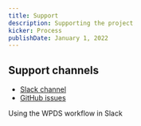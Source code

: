 ```yaml
---
title: Support
description: Supporting the project
kicker: Process
publishDate: January 1, 2022
---
```


## Support channels

- [Slack channel](https://washpost.slack.com/archives/C01FWHF12BG)
- [GitHub issues](https://github.com/WPMedia/wpds-docs/issues)

Using the WPDS workflow in Slack
